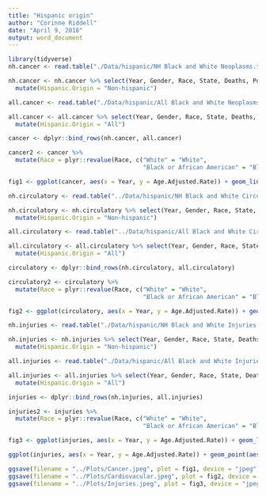 ```yaml
---
title: "Hispanic origin"
author: "Corinne Riddell"
date: "April 9, 2018"
output: word_document
---
```


```r
library(tidyverse)
nh.cancer <- read.table("./Data/hispanic/NH Black and White Neoplasms.txt", header = T, nrows = 360, sep="\t")

nh.cancer <- nh.cancer %>% select(Year, Gender, Race, State, Deaths, Population, Crude.Rate, Age.Adjusted.Rate) %>%
  mutate(Hispanic.Origin = "Non-hispanic")

all.cancer <- read.table("./Data/hispanic/All Black and White Neoplasms.txt", header = T, nrows = 360, sep="\t")

all.cancer <- all.cancer %>% select(Year, Gender, Race, State, Deaths, Population, Crude.Rate, Age.Adjusted.Rate) %>%
  mutate(Hispanic.Origin = "All")

cancer <- dplyr::bind_rows(nh.cancer, all.cancer)

cancer2 <- cancer %>% 
  mutate(Race = plyr::revalue(Race, c("White" = "White",
                                      "Black or African American" = "Black")))

fig1 <- ggplot(cancer, aes(x = Year, y = Age.Adjusted.Rate)) + geom_line(aes(col = Race, lty = Hispanic.Origin)) + facet_grid(State~Gender)
```

```r
nh.circulatory <- read.table("../Data/hispanic/NH Black and White Circulatory.txt", header = T, nrows = 360, sep="\t")

nh.circulatory <- nh.circulatory %>% select(Year, Gender, Race, State, Deaths, Population, Crude.Rate, Age.Adjusted.Rate) %>%
  mutate(Hispanic.Origin = "Non-hispanic")

all.circulatory <- read.table("../Data/hispanic/All Black and White Circulatory.txt", header = T, nrows = 360, sep="\t")

all.circulatory <- all.circulatory %>% select(Year, Gender, Race, State, Deaths, Population, Crude.Rate, Age.Adjusted.Rate) %>%
  mutate(Hispanic.Origin = "All")

circulatory <- dplyr::bind_rows(nh.circulatory, all.circulatory)

circulatory2 <- circulatory %>% 
  mutate(Race = plyr::revalue(Race, c("White" = "White",
                                      "Black or African American" = "Black")))

fig2 <- ggplot(circulatory, aes(x = Year, y = Age.Adjusted.Rate)) + geom_line(aes(col = Race, lty = Hispanic.Origin)) + facet_grid(State~Gender)
```

```r
nh.injuries <- read.table("./Data/hispanic/NH Black and White Injuries.txt", header = T, nrows = 360, sep="\t")

nh.injuries <- nh.injuries %>% select(Year, Gender, Race, State, Deaths, Population, Crude.Rate, Age.Adjusted.Rate) %>%
  mutate(Hispanic.Origin = "Non-hispanic")

all.injuries <- read.table("./Data/hispanic/All Black and White Injuries.txt", header = T, nrows = 360, sep="\t")

all.injuries <- all.injuries %>% select(Year, Gender, Race, State, Deaths, Population, Crude.Rate, Age.Adjusted.Rate) %>%
  mutate(Hispanic.Origin = "All")

injuries <- dplyr::bind_rows(nh.injuries, all.injuries)

injuries2 <- injuries %>% 
  mutate(Race = plyr::revalue(Race, c("White" = "White",
                                      "Black or African American" = "Black")))

fig3 <- ggplot(injuries, aes(x = Year, y = Age.Adjusted.Rate)) + geom_line(aes(col = Race, lty = Hispanic.Origin)) + facet_grid(State~Gender)

ggplot(injuries, aes(x = Year, y = Age.Adjusted.Rate)) + geom_point(aes(col = Race, shape = Hispanic.Origin)) + facet_grid(State~Gender)
```

```r
ggsave(filename = "../Plots/Cancer.jpeg", plot = fig1, device = "jpeg", height = 9.5, width = 8, units = "in")
ggsave(filename = "../Plots/Cardiovacular.jpeg", plot = fig2, device = "jpeg", height = 9.5, width = 8, units = "in")
ggsave(filename = "../Plots/Injuries.jpeg", plot = fig3, device = "jpeg", height = 9.5, width = 8, units = "in")
```

